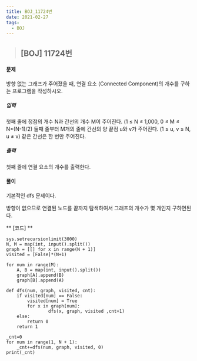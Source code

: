 ```yaml
---
title: BOJ_11724번
date: 2021-02-27
tags:
  - BOJ
---
```


> ## [BOJ] 11724번 

#### 문제
방향 없는 그래프가 주어졌을 때, 연결 요소 (Connected Component)의 개수를 구하는 프로그램을 작성하시오.

##### 입력
첫째 줄에 정점의 개수 N과 간선의 개수 M이 주어진다. (1 ≤ N ≤ 1,000, 0 ≤ M ≤ N×(N-1)/2) 둘째 줄부터 M개의 줄에 간선의 양 끝점 u와 v가 주어진다. (1 ≤ u, v ≤ N, u ≠ v) 같은 간선은 한 번만 주어진다.
##### 출력
첫째 줄에 연결 요소의 개수를 출력한다.

#### **풀이**

기본적인 dfs 문제이다.

방향이 없으므로 연결된 노드를 끝까지 탐색하여서 그래프의 개수가 몇 개인지 구하면된다.


** [코드] **

    sys.setrecursionlimit(3000)
    N, M = map(int, input().split())
    graph = [[] for x in range(N + 1)]
    visited = [False]*(N+1)

    for num in range(M):
        A, B = map(int, input().split())
        graph[A].append(B)
        graph[B].append(A)

    def dfs(num, graph, visited, cnt):
        if visited[num] == False:
            visited[num] = True
            for x in graph[num]:
                    dfs(x, graph, visited ,cnt+1)
        else:
            return 0
        return 1

    _cnt=0
    for num in range(1, N + 1):
        _cnt+=dfs(num, graph, visited, 0)
    print(_cnt)